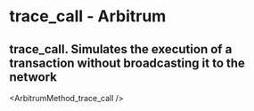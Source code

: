 # trace_call  - Arbitrum

## trace_call. Simulates the execution of a transaction without broadcasting it to the network


<ArbitrumMethod_trace_call />
